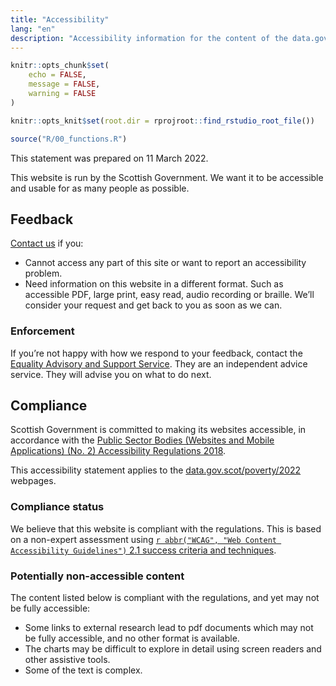 ---
title: "Accessibility"
lang: "en"
description: "Accessibility information for the content of the data.gov.scot\/poverty webpages, including the official poverty statistics for Scotland."
---

```{r setup, include = FALSE}
knitr::opts_chunk$set(
	echo = FALSE,
	message = FALSE,
	warning = FALSE
)

knitr::opts_knit$set(root.dir = rprojroot::find_rstudio_root_file())
```

```{r}
source("R/00_functions.R")
```

This statement was prepared on 11 March 2022.

This website is run by the Scottish Government. We want it to be accessible and usable for as many people as possible.

## Feedback

[Contact us](contact.html) if you:

- Cannot access any part of this site or want to report an accessibility problem.
- Need information on this website in a different format. Such as accessible PDF, large print, easy read, audio recording or braille. We’ll consider your request and get back to you as soon as we can.

### Enforcement

If you’re not happy with how we respond to your feedback, contact the [Equality Advisory and Support Service](https://www.equalityadvisoryservice.com/). They are an independent advice service. They will advise you on what to do next.

## Compliance

Scottish Government is committed to making its websites accessible, in accordance with the [Public Sector Bodies (Websites and Mobile Applications) (No. 2) Accessibility Regulations 2018](https://www.legislation.gov.uk/uksi/2018/952/regulation/4/made).

This accessibility statement applies to the [data.gov.scot/poverty/2022](../2022/) webpages.

### Compliance status

We believe that this website is compliant with the regulations. This is based on a non-expert assessment using [`r abbr("WCAG", "Web Content Accessibility Guidelines")` 2.1 success criteria and techniques](https://www.w3.org/WAI/WCAG21/quickref/).

### Potentially non-accessible content

The content listed below is compliant with the regulations, and yet may not be fully accessible:

- Some links to external research lead to pdf documents which may not be fully accessible, and no other format is available.
- The charts may be difficult to explore in detail using screen readers and other assistive tools.
- Some of the text is complex.
